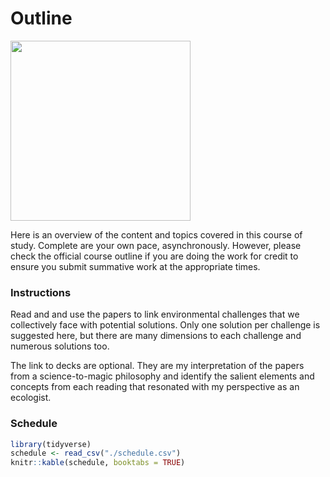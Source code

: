# Outline {#outline}

![](./outline.png){width=3in}    

Here is an overview of the content and topics covered in this course of study. Complete are your own pace, asynchronously. However, please check the official course outline if you are doing the work for credit to ensure you submit summative work at the appropriate times.  

### Instructions {-} 

Read and and use the papers to link environmental challenges that we collectively face with potential solutions. Only one solution per challenge is suggested here, but there are many dimensions to each challenge and numerous solutions too.  

The link to decks are optional. They are my interpretation of the papers from a science-to-magic philosophy and identify the salient elements and concepts from each reading that resonated with my perspective as an ecologist.  

### Schedule {-} 

```r
library(tidyverse)
schedule <- read_csv("./schedule.csv")
knitr::kable(schedule, booktabs = TRUE)

```
